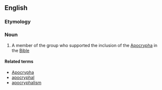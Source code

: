 ==English==

===Etymology===

{{suffix|apocryphal|ist|lang=en}}

===Noun===
{{en-noun}}

# {{lb|en|Christianity}} A member of the group who supported the inclusion of the [[Apocrypha]] in the [[Bible]]

====Related terms====
* [[Apocrypha]]
* [[apocryphal]]
* [[apocryphalism]]